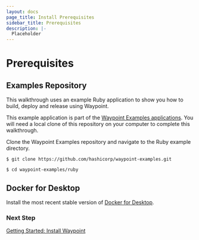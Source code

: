 ```yaml
---
layout: docs
page_title: Install Prerequisites
sidebar_title: Prerequisites
description: |-
  Placeholder
---
```


# Prerequisites

## Examples Repository

This walkthrough uses an example Ruby application to show you how to build, deploy and release using Waypoint.

This example application is part of the [Waypoint Examples applications](https://github.com/hashicorp/waypoint-examples). You will need a local clone of this repository on your computer to complete this walkthrough.

Clone the Waypoint Examples repository and navigate to the Ruby example directory.

```shell
$ git clone https://github.com/hashicorp/waypoint-examples.git

$ cd waypoint-examples/ruby
```

## Docker for Desktop

Install the most recent stable version of [Docker for Desktop](https://www.docker.com/products/docker-desktop).

### Next Step

[Getting Started: Install Waypoint](/docs/getting-started/docker-example-app/install-waypoint)
